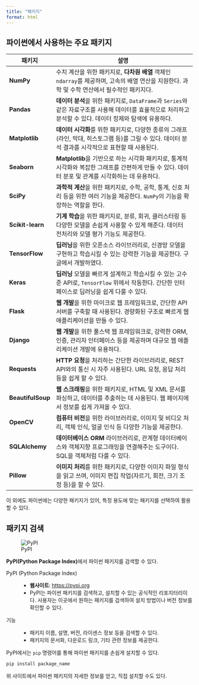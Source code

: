 ```yaml
---
title: "패키지"
format: html
---
```


## 파이썬에서 사용하는 주요 패키지 {#sec-package}

| 패키지         | 설명                                                        |
|----------------|------------------------------------------------------------|
| **NumPy**      | 수치 계산을 위한 패키지로, **다차원 배열** 객체인 `ndarray`를 제공하며, 고속의 배열 연산을 지원한다. 과학 및 수학 연산에서 필수적인 패키지다. |
| **Pandas**     | **데이터 분석**을 위한 패키지로, `DataFrame`과 `Series`와 같은 자료구조를 사용해 데이터를 효율적으로 처리하고 분석할 수 있다. 데이터 정제와 탐색에 유용하다. |
| **Matplotlib** | **데이터 시각화**를 위한 패키지로, 다양한 종류의 그래프(라인, 막대, 히스토그램 등)를 그릴 수 있다. 데이터 분석 결과를 시각적으로 표현할 때 사용된다. |
| **Seaborn**    | **Matplotlib**을 기반으로 하는 시각화 패키지로, 통계적 시각화와 복잡한 그래프를 간편하게 만들 수 있다. 데이터 분포 및 관계를 시각화하는 데 유용하다. |
| **SciPy**      | **과학적 계산**을 위한 패키지로, 수학, 공학, 통계, 신호 처리 등을 위한 여러 기능을 제공한다. `NumPy`의 기능을 확장하는 역할을 한다. |
| **Scikit-learn** | **기계 학습**을 위한 패키지로, 분류, 회귀, 클러스터링 등 다양한 모델을 손쉽게 사용할 수 있게 해준다. 데이터 전처리와 모델 평가 기능도 제공한다. |
| **TensorFlow** | **딥러닝**을 위한 오픈소스 라이브러리로, 신경망 모델을 구현하고 학습시킬 수 있는 강력한 기능을 제공한다. 구글에서 개발하였다. |
| **Keras**      | **딥러닝** 모델을 빠르게 설계하고 학습시킬 수 있는 고수준 API로, `TensorFlow` 위에서 작동한다. 간단한 인터페이스로 딥러닝을 쉽게 다룰 수 있다. |
| **Flask**      | **웹 개발**을 위한 마이크로 웹 프레임워크로, 간단한 API 서버를 구축할 때 사용된다. 경량화된 구조로 빠르게 웹 애플리케이션을 만들 수 있다. |
| **Django**     | **웹 개발**을 위한 풀스택 웹 프레임워크로, 강력한 ORM, 인증, 관리자 인터페이스 등을 제공하며 대규모 웹 애플리케이션 개발에 유용하다. |
| **Requests**   | **HTTP 요청**을 처리하는 간단한 라이브러리로, REST API와의 통신 시 자주 사용된다. URL 요청, 응답 처리 등을 쉽게 할 수 있다. |
| **BeautifulSoup** | **웹 스크래핑**을 위한 패키지로, HTML 및 XML 문서를 파싱하고, 데이터를 추출하는 데 사용된다. 웹 페이지에서 정보를 쉽게 가져올 수 있다. |
| **OpenCV**     | **컴퓨터 비전**을 위한 라이브러리로, 이미지 및 비디오 처리, 객체 인식, 얼굴 인식 등 다양한 기능을 제공한다. |
| **SQLAlchemy** | **데이터베이스 ORM** 라이브러리로, 관계형 데이터베이스와 객체지향 프로그래밍을 연결해주는 도구이다. SQL을 객체처럼 다룰 수 있다. |
| **Pillow**     | **이미지 처리**를 위한 패키지로, 다양한 이미지 파일 형식을 읽고 쓰며, 이미지 편집 작업(자르기, 회전, 크기 조정 등)을 할 수 있다. |

이 외에도 파이썬에는 다양한 패키지가 있어, 특정 용도에 맞는 패키지를 선택하여 활용할 수 있다.

## 패키지 검색

![PyPI](https://pypi.org/static/images/logo-large.516e776d.svg)

**PyPI(Python Package Index)**에서 파이썬 패키지를 검색할 수 있다.

PyPI (Python Package Index)
: - **웹사이트**: [https://pypi.org](https://pypi.org)
- PyPI는 파이썬 패키지를 검색하고, 설치할 수 있는 공식적인 리포지터리이다. 사용자는 이곳에서 원하는 패키지를 검색하여 설치 방법이나 버전 정보를 확인할 수 있다.
  
기능
: - 패키지 이름, 설명, 버전, 라이센스 정보 등을 검색할 수 있다.
- 패키지의 문서화, 다운로드 링크, 기타 관련 정보를 제공한다.

PyPI에서는 `pip` 명령어를 통해 파이썬 패키지를 손쉽게 설치할 수 있다.

```bash
pip install package_name
```

위 사이트에서 파이썬 패키지의 자세한 정보를 얻고, 직접 설치할 수도 있다.
